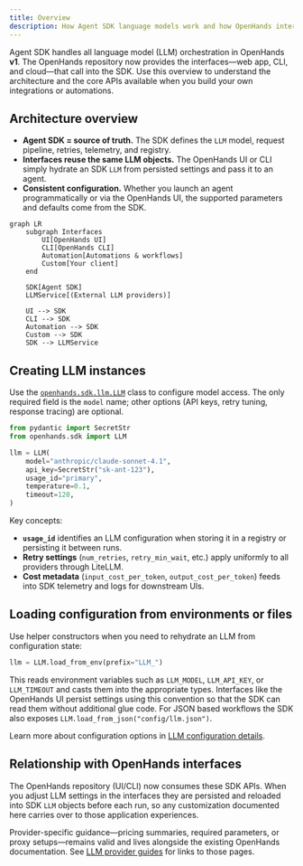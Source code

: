 ```yaml
---
title: Overview
description: How Agent SDK language models work and how OpenHands interfaces connect to them.
---
```


Agent SDK handles all language model (LLM) orchestration in OpenHands **v1**. The
OpenHands repository now provides the interfaces—web app, CLI, and cloud—that
call into the SDK. Use this overview to understand the architecture and the core
APIs available when you build your own integrations or automations.

## Architecture overview

- **Agent SDK = source of truth.** The SDK defines the `LLM` model, request
  pipeline, retries, telemetry, and registry.
- **Interfaces reuse the same LLM objects.** The OpenHands UI or CLI simply
  hydrate an SDK `LLM` from persisted settings and pass it to an agent.
- **Consistent configuration.** Whether you launch an agent programmatically or
  via the OpenHands UI, the supported parameters and defaults come from the SDK.

```mermaid
graph LR
    subgraph Interfaces
        UI[OpenHands UI]
        CLI[OpenHands CLI]
        Automation[Automations & workflows]
        Custom[Your client]
    end

    SDK[Agent SDK]
    LLMService[(External LLM providers)]

    UI --> SDK
    CLI --> SDK
    Automation --> SDK
    Custom --> SDK
    SDK --> LLMService
```

## Creating LLM instances

Use the [`openhands.sdk.llm.LLM`](https://github.com/All-Hands-AI/agent-sdk/blob/main/openhands-sdk/openhands/sdk/llm/llm.py)
class to configure model access. The only required field is the `model` name;
other options (API keys, retry tuning, response tracing) are optional.

```python
from pydantic import SecretStr
from openhands.sdk import LLM

llm = LLM(
    model="anthropic/claude-sonnet-4.1",
    api_key=SecretStr("sk-ant-123"),
    usage_id="primary",
    temperature=0.1,
    timeout=120,
)
```

Key concepts:

- **`usage_id`** identifies an LLM configuration when storing it in a registry
  or persisting it between runs.
- **Retry settings** (`num_retries`, `retry_min_wait`, etc.) apply uniformly to
  all providers through LiteLLM.
- **Cost metadata** (`input_cost_per_token`, `output_cost_per_token`) feeds into
  SDK telemetry and logs for downstream UIs.

## Loading configuration from environments or files

Use helper constructors when you need to rehydrate an LLM from configuration
state:

```python
llm = LLM.load_from_env(prefix="LLM_")
```

This reads environment variables such as `LLM_MODEL`, `LLM_API_KEY`, or
`LLM_TIMEOUT` and casts them into the appropriate types. Interfaces like the
OpenHands UI persist settings using this convention so that the SDK can read them
without additional glue code. For JSON based workflows the SDK also exposes
`LLM.load_from_json("config/llm.json")`.

Learn more about configuration options in [LLM configuration details](./configuration).

## Relationship with OpenHands interfaces

The OpenHands repository (UI/CLI) now consumes these SDK APIs. When you adjust
LLM settings in the interfaces they are persisted and reloaded into SDK `LLM`
objects before each run, so any customization documented here carries over to
those application experiences.

Provider-specific guidance—pricing summaries, required parameters, or proxy
setups—remains valid and lives alongside the existing OpenHands documentation.
See [LLM provider guides](./providers) for links to those pages.
